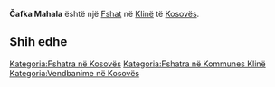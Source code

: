 {{Fshat në Kosovës
 | Emri                = Čafka Mahala
| srp_N_name = Čafka Mahala
| srp_N_FULL_NAME_RO = Čafka Mahala
| srp_N_FULL_NAME_ND_RO = Cafka Mahala
| srp_N_SORT_NAME_RG = CAFKAMAHALA
| srp_N_FULL_NAME_RG = Čafka Mahala
| srp_N_FULL_NAME_ND_RG = Cafka Mahala

 | Emri (Rasa dhanore) = 
 | Figura              = 
 | Shteti              = Kosovo
 | Komuna              = Klinë
 | Kodi postar         = 
 | Sipërfaqja          = 

 | Popullsia           = 

 | Regj. i popullsisë  = 
 | Dend. e popullsisë  = 
 | Faqja zyrtare       = 
 <!--- Koordinatat ----> 
 | Gjerësia            = 42.268333
 | Gjatësia            = 21.268056
 | Lartësia            = 
}}
'''Čafka Mahala''' është një [[Fshat]] në [[Klinë]] të [[Kosovës]].

<!-- == Gjeografia == -->
<!-- == Historia == -->
<!-- == Demografia == -->
== Shih edhe ==
{{Komuna Klinë}}
{{Kosovo-Administrata-Cung}}

[[Kategoria:Fshatra në Kosovës]]
[[Kategoria:Fshatra në Kommunes Klinë]]
[[Kategoria:Vendbanime në Kosovës]]
